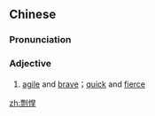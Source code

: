 ==Chinese==
{{zh-forms}}

===Pronunciation===
{{zh-pron
|m=剽hàn
|c=piu5 hon5
|mn=qz,xm,zz:phiau-hān
|cat=a
}}

===Adjective===
{{zh-adj}}

# [[agile]] and [[brave]]；[[quick]] and [[fierce]]

[[zh:剽悍]]